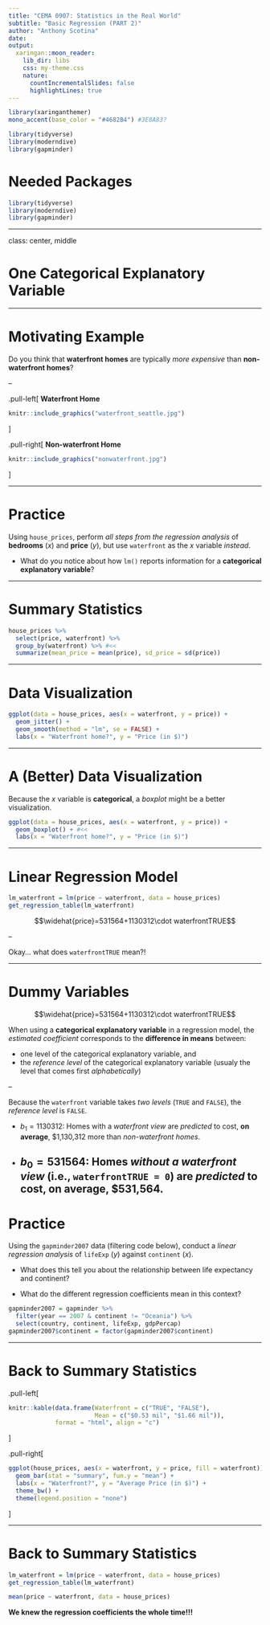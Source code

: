 ```yaml
---
title: "CEMA 0907: Statistics in the Real World"
subtitle: "Basic Regression (PART 2)"
author: "Anthony Scotina"
date: 
output:
  xaringan::moon_reader:
    lib_dir: libs
    css: my-theme.css
    nature:
      countIncrementalSlides: false
      highlightLines: true
---
```


```r
library(xaringanthemer)
mono_accent(base_color = "#4682B4") #3E8A83?
```

```r
library(tidyverse)
library(moderndive)
library(gapminder)
```

# Needed Packages

```r
library(tidyverse)
library(moderndive)
library(gapminder)
```

---

class: center, middle

# One Categorical Explanatory Variable

---

# Motivating Example

Do you think that **waterfront homes** are typically *more expensive* than **non-waterfront homes**?

--

.pull-left[
**Waterfront Home**
```r
knitr::include_graphics("waterfront_seattle.jpg")
```
]

.pull-right[
**Non-waterfront Home**
```r
knitr::include_graphics("nonwaterfront.jpg")
```
]

---

# Practice

Using `house_prices`, perform *all steps from the regression analysis* of **bedrooms** (*x*) and **price** (*y*), but use `waterfront` as the *x* variable *instead*. 

- What do you notice about how `lm()` reports information for a **categorical explanatory variable**?

---

# Summary Statistics

```r
house_prices %>%
  select(price, waterfront) %>%
  group_by(waterfront) %>% #<<
  summarize(mean_price = mean(price), sd_price = sd(price))
```

---

# Data Visualization

```r
ggplot(data = house_prices, aes(x = waterfront, y = price)) + 
  geom_jitter() + 
  geom_smooth(method = "lm", se = FALSE) + 
  labs(x = "Waterfront home?", y = "Price (in $)") 
```

---

# A (Better) Data Visualization

Because the *x* variable is **categorical**, a *boxplot* might be a better visualization. 
```r
ggplot(data = house_prices, aes(x = waterfront, y = price)) + 
  geom_boxplot() + #<<
  labs(x = "Waterfront home?", y = "Price (in $)") 
```

---

# Linear Regression Model

```r
lm_waterfront = lm(price ~ waterfront, data = house_prices)
get_regression_table(lm_waterfront)
```

$$\widehat{price}=531564+1130312\cdot waterfrontTRUE$$

--

Okay... what does `waterfrontTRUE` mean?!

---

# Dummy Variables

$$\widehat{price}=531564+1130312\cdot waterfrontTRUE$$

When using a **categorical explanatory variable** in a regression model, the *estimated coefficient* corresponds to the **difference in means** between:

- one level of the categorical explanatory variable, and
- the *reference level* of the categorical explanatory variable (usualy the level that comes first *alphabetically*)

--

Because the `waterfront` variable takes *two levels* (`TRUE` and `FALSE`), the *reference level* is `FALSE`. 

- $b_{1}=1130312$: Homes with a *waterfront view* are *predicted* to cost, **on average**, <span>&#36;</span>1,130,312 more than *non-waterfront homes*. 

- $b_{0}=531564$: Homes *without a waterfront view* (i.e., `waterfrontTRUE = 0`) are *predicted* to cost, **on average**, <span>&#36;</span>531,564. 
---

# Practice

Using the `gapminder2007` data (filtering code below), conduct a *linear regression analysis* of `lifeExp` (*y*) against `continent` (*x*). 

- What does this tell you about the relationship between life expectancy and continent?

- What do the different regression coefficients mean in this context?

```r
gapminder2007 = gapminder %>%
  filter(year == 2007 & continent != "Oceania") %>% 
  select(country, continent, lifeExp, gdpPercap)
gapminder2007$continent = factor(gapminder2007$continent)
```


---

# Back to Summary Statistics

.pull-left[
```r
knitr::kable(data.frame(Waterfront = c("TRUE", "FALSE"), 
                        Mean = c("$0.53 mil", "$1.66 mil")), 
             format = "html", align = "c")
```
]

.pull-right[
```r
ggplot(house_prices, aes(x = waterfront, y = price, fill = waterfront)) + 
  geom_bar(stat = "summary", fun.y = "mean") + 
  labs(x = "Waterfront?", y = "Average Price (in $)") + 
  theme_bw() + 
  theme(legend.position = "none")
```
]

---

# Back to Summary Statistics

```r
lm_waterfront = lm(price ~ waterfront, data = house_prices)
get_regression_table(lm_waterfront)
```

```r
mean(price ~ waterfront, data = house_prices)
```

**We knew the regression coefficients the whole time!!!**
